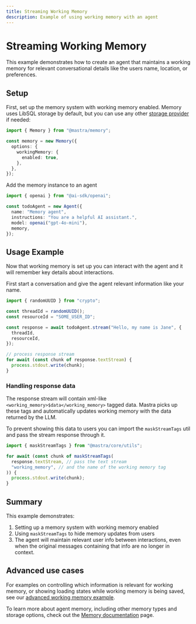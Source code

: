```yaml
---
title: Streaming Working Memory
description: Example of using working memory with an agent
---
```


# Streaming Working Memory

This example demonstrates how to create an agent that maintains a working memory for relevant conversational details like the users name, location, or preferences.

## Setup

First, set up the memory system with working memory enabled. Memory uses LibSQL storage by default, but you can use any other [storage provider](/docs/agents/01-agent-memory#storage-options) if needed:

```typescript
import { Memory } from "@mastra/memory";

const memory = new Memory({
  options: {
    workingMemory: {
      enabled: true,
    },
  },
});
```

Add the memory instance to an agent

```typescript
import { openai } from "@ai-sdk/openai";

const todoAgent = new Agent({
  name: "Memory agent",
  instructions: "You are a helpful AI assistant.",
  model: openai("gpt-4o-mini"),
  memory,
});
```

## Usage Example

Now that working memory is set up you can interact with the agent and it will remember key details about interactions.

First start a conversation and give the agent relevant information like your name.

```typescript
import { randomUUID } from "crypto";

const threadId = randomUUID();
const resourceId = "SOME_USER_ID";

const response = await todoAgent.stream("Hello, my name is Jane", {
  threadId,
  resourceId,
});

// process response stream
for await (const chunk of response.textStream) {
  process.stdout.write(chunk);
}
```

### Handling response data

The response stream will contain xml-like `<working_memory>$data</working_memory>` tagged data.
Mastra picks up these tags and automatically updates working memory with the data returned by the LLM.

To prevent showing this data to users you can import the `maskStreamTags` util and pass the stream response through it.

```typescript
import { maskStreamTags } from "@mastra/core/utils";

for await (const chunk of maskStreamTags(
  response.textStream, // pass the text stream
  "working_memory", // and the name of the working memory tag
)) {
  process.stdout.write(chunk);
}
```

## Summary

This example demonstrates:

1. Setting up a memory system with working memory enabled
2. Using `maskStreamTags` to hide memory updates from users
3. The agent will maintain relevant user info between interactions, even when the original messages containing that info are no longer in context.

## Advanced use cases

For examples on controlling which information is relevant for working memory, or showing loading states while working memory is being saved, see our [advanced working memory example](/examples/memory/streaming-working-memory-advanced).

To learn more about agent memory, including other memory types and storage options, check out the [Memory documentation](/docs/agents/01-agent-memory) page.
